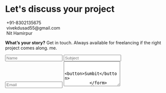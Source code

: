 
  <div className="c">
    <div className="c-bg"></div>
      <div className="c-wrapper">
        <div className="c-left">
          <h1 className="c-title">Let's discuss your project</h1>
          <div className="c-info">
            <div className="c-info-item">
              <img src={Phone} alt="" className="c-icon" />
              +91-8302135675
            </div>
            <div className="c-info-item">
              <img className="c-icon" src={Email} alt="" />
              vivekdusad55@gmail.com
            </div>
            <div className="c-info-item">
              <img className="c-icon" src={Address} alt="" />
              Nit Hamirpur
            </div>
          </div>
        </div>        
      <div className="c-right">
          <p className="c-desc">
            <b>What’s your story?</b> Get in touch. Always available for
            freelancing if the right project comes along. me.
          </p>
          <form className="contact-form" >
            <input type="text" placeholder="Name" name="user_name" />
            <input type="text" placeholder="Subject" name="user_subject" />
            <input type="text" placeholder="Email" name="user_email" />
             <textarea rows="5" placeholder="Message" name="message" />           
            <button>Sumbit</button>            
          </form>
        </div>  
      </div>
  </div>



<Contact></Contact>


